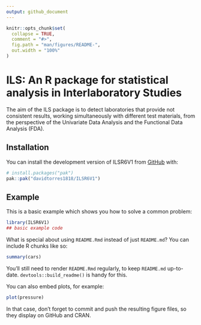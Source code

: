```yaml
---
output: github_document
---
```


<!-- README.md is generated from README.Rmd. Please edit that file -->

```r
knitr::opts_chunk$set(
  collapse = TRUE,
  comment = "#>",
  fig.path = "man/figures/README-",
  out.width = "100%"
)
```

# ILS: An R package for statistical analysis in Interlaboratory Studies


<!-- badges: start -->
<!-- badges: end -->

The aim of the ILS package is to detect laboratories that provide not consistent
results, working simultaneously with different test materials, from the perspective
of the Univariate Data Analysis and the Functional Data Analysis (FDA).


## Installation

You can install the development version of ILSR6V1 from [GitHub](https://github.com/) with:

``` r
# install.packages("pak")
pak::pak("davidtorres1818/ILSR6V1")
```

## Example

This is a basic example which shows you how to solve a common problem:

```r
library(ILSR6V1)
## basic example code
```

What is special about using `README.Rmd` instead of just `README.md`? You can include R chunks like so:

```r
summary(cars)
```

You'll still need to render `README.Rmd` regularly, to keep `README.md` up-to-date. `devtools::build_readme()` is handy for this.

You can also embed plots, for example:

```r
plot(pressure)
```

In that case, don't forget to commit and push the resulting figure files, so they display on GitHub and CRAN.
